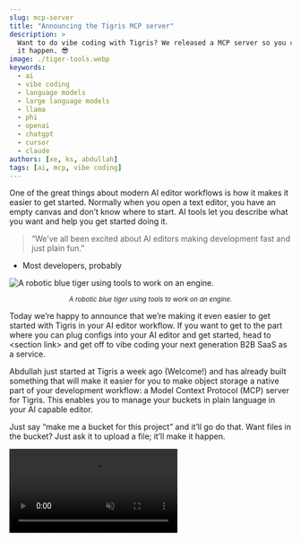```yaml
---
slug: mcp-server
title: "Announcing the Tigris MCP server"
description: >
  Want to do vibe coding with Tigris? We released a MCP server so you can make
  it happen. 😎
image: ./tiger-tools.webp
keywords:
  - ai
  - vibe coding
  - language models
  - large language models
  - llama
  - phi
  - openai
  - chatgpt
  - cursor
  - claude
authors: [xe, ks, abdullah]
tags: [ai, mcp, vibe coding]
---
```



One of the great things about modern AI editor workflows is how it makes it
easier to get started. Normally when you open a text editor, you have an empty
canvas and don’t know where to start. AI tools let you describe what you want
and help you get started doing it.

> “We’ve all been excited about AI editors making development fast and just
> plain fun.”

- Most developers, probably

![A robotic blue tiger using tools to work on an engine.](./tiger-tools.webp)

<center>
  <small>
    <em>A robotic blue tiger using tools to work on an engine.</em>
  </small>
</center>

Today we’re happy to announce that we’re making it even easier to get started
with Tigris in your AI editor workflow. If you want to get to the part where you
can plug configs into your AI editor and get started, head to \<section link\>
and get off to vibe coding your next generation B2B SaaS as a service.

Abdullah just started at Tigris a week ago (Welcome\!) and has already built
something that will make it easier for you to make object storage a native part
of your development workflow: a Model Context Protocol (MCP) server for Tigris.
This enables you to manage your buckets in plain language in your AI capable
editor.

Just say “make me a bucket for this project” and it’ll go do that. Want files in
the bucket? Just ask it to upload a file; it’ll make it happen.

<div
  style={{
    height: "100%",
    width: "100%",
  }}
>
  <video
    id="attract-video"
    autoplay
    controls
    playsInline
    loop
    muted
    style={{
      width: "100%",
      height: "auto",
      maxWidth: "100%",
      maxHeight: "100%",
    }}
    onCanPlayThrough={(ev) => {
      ev.target.muted = true;
      ev.target.play();
    }}
  >
    <source
      src="/blog/img/blog/mcp-server/mcp-smol.mp4"
      type="video/mp4"
    />

Your browser doesn’t support the video element. Click on this instead:
[mcp-smol.mp4](/blog/img/blog/mcp-server/mcp-smol.mp4)

  </video>
  <script type="text/javascript" src="data:text/javascript,const v=document.getElementById('attract-video');setTimeout(async()=>{if(v.paused){await v.play();}},250);" />
</div>

## The vision

We want your developer experience with Tigris to be as seamless, unsurprising,
and natural as possible. What’s more natural than natural language? Getting this
set up was a breeze. Tigris is compatible with S3, so all Abdullah had to do was
glue S3 calls to the MCP library. Everything was already there, well-tested, and
ready to go. And it’s just object storage: there’s no chance you’ll accidentally
spin up an expensive service and get a surprise bill.

Of note: many other MCP servers will try and do much more than they need to. Our
MCP server just does object storage. There’s no possibility of it spinning up
expensive servers and saddling you with a surprise bill with an unreasonable
number of zeroes in it.

## Getting started

To get started, create some
[access keys](https://console.tigris.dev/createaccesskey) and then install our
MCP server by adding this snippet to your `claude_desktop_config.json`:

```json
{
  "mcpServers": {
    "tigris-mcp-server": {
      "command": "npx",
      "args": ["-y", "@tigrisdata/tigris-mcp-server", "run"],
      "env": {
        "AWS_ACCESS_KEY_ID": "YOUR_AWS_ACCESS_KEY_ID",
        "AWS_SECRET_ACCESS_KEY": "YOUR_AWS_SECRET_ACCESS_KEY",
        "TIGRIS_GLOBAL_ENDPOINT": "https://fly.storage.tigris.dev"
      }
    }
  }
}
```

Then ask your editor to make you a bucket for a project and it will! More
instructions are on the official npm package
[here](https://www.npmjs.com/package/@tigrisdata/tigris-mcp-server).

## Trust

AI editors and tooling are really cool, but there’s some key things you should
be aware of before you blindly trust this. The Model Context Protocol ecosystem
is still very new, so there will almost certainly be problems we solve together
over time. There are also inherent risks involved in giving any tool access to
your cloud storage accounts or filesystem.

The Model Context Protocol server will run in the same level of sandboxing as
your editor does. Be careful with what you install and always double-check what
you run before you run it.

Additionally, AI tools are fundamentally built around random behavior and will
have unexpected results at times. Sometimes it takes the AI a couple tries to
learn what you want to do. Be very careful, as typos in an AI context can have
much more drastic consequences than they can in normal contexts. We don’t want
you to lose data you need. For example, when you run the `DeleteBucket` call,
you are _not allowed_ to do this unless the bucket has no data in it.

In order to be as transparent as possible, we’ve made our Model Context Protocol
server [open source](https://github.com/tigrisdata/tigris-mcp-server) and are
actively monitoring that repository.

We’re making this as safe and reliable as possible. Part of this is the scope
reduction we mentioned earlier: we’re only managing your buckets. The other part
is by going out of our way to make this tool as boring as possible. Boring code
is easy to understand, easy to maintain, and easy to learn from. We hope that
this will help you make the exciting parts of your program while leaving the
boilerplate to machines.

We hope this will make using Tigris absolutely frictionless and that you can
learn how S3’s API works in the process. Not to mention, we want you to get out
there and build things!

<InlineCta
  title={"Want vibe code with Tigris?"}
  subtitle={
    "Kick up some tunes and let the vibes flow! Build the product of your dreams. Tigris will help make it happen!"
  }
  button={"Get started today!"}
/>
